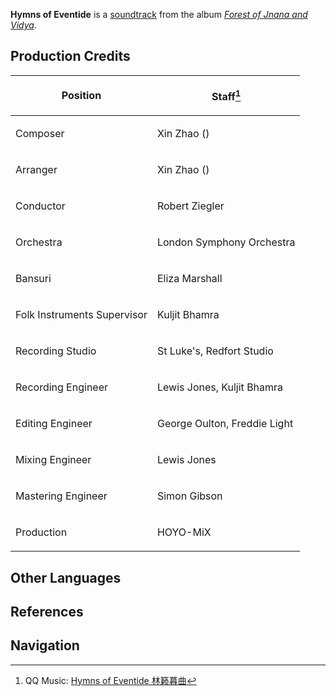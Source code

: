 {{Soundtrack Infobox
|title          =
|image          = Forest of Jnana and Vidya.png
|album          = Forest of Jnana and Vidya
|disc           = 2
|number         = 40
|featured       =
|featured2      =
|featured3      =
|featured_disc  =
|featured_disc2 =
|featured_disc3 =
|youtube_id     = _LsbH8eBse4
|spotify_id     = 6wFF70f3MHyP7XSmRNmLkT
|played_in      = Apam Woods
|during         = [[Apam Woods]] (Night)
|domain         =
|previous       = Stream of Twilight Thoughts
|next           = Over the Tumbling Rivulet
}}
'''Hymns of Eventide''' is a [[soundtrack]] from the album ''[[Forest of Jnana and Vidya]]''.

==Production Credits==
{| class="wikitable" style="text-align:left; height:0.5em"
! Position
! Staff<ref>QQ Music: [https://y.qq.com/n/ryqq/songDetail/004Vxjz91CiCKv Hymns of Eventide 林籁暮曲]</ref>
|-
! Composer
| Xin Zhao ({{zh|赵鑫}})
|-
! Arranger
| Xin Zhao ({{zh|赵鑫}})
|-
! Conductor
| Robert Ziegler
|-
! Orchestra
| London Symphony Orchestra
|-
! Bansuri
| Eliza Marshall
|-
! Folk Instruments Supervisor
| Kuljit Bhamra
|-
! Recording Studio
| St Luke's, Redfort Studio
|-
! Recording Engineer
| Lewis Jones, Kuljit Bhamra
|-
! Editing Engineer
| George Oulton, Freddie Light
|-
! Mixing Engineer
| Lewis Jones
|-
! Mastering Engineer
| Simon Gibson
|-
! Production
| HOYO-MiX
|}
<!--
==Videos==
<gallery hideaddbutton="true" captionalign="center">
</gallery>

==Trivia==
-->
==Other Languages==
{{Other Languages
|en      = Hymns of Eventide
|zhs     = 林籁暮曲
|zhs_rm  = Línlài Mùqǔ
|zht     = 林籟暮曲
|zht_rm  = Línlài Mùqǔ
|zh_tl   = 
|ja      = 暮林の賛美歌
|ja_rm   = Borin no Sanbika{{Assumed}}
|ja_tl   = Hymns of the Twilight Woods
|tr      = 
|tr_tl   = 
|it      = 
|it_tl   = 
}}

==References==
{{Reflist}}

==Navigation==
{{Soundtrack Navbox|Forest of Jnana and Vidya}}